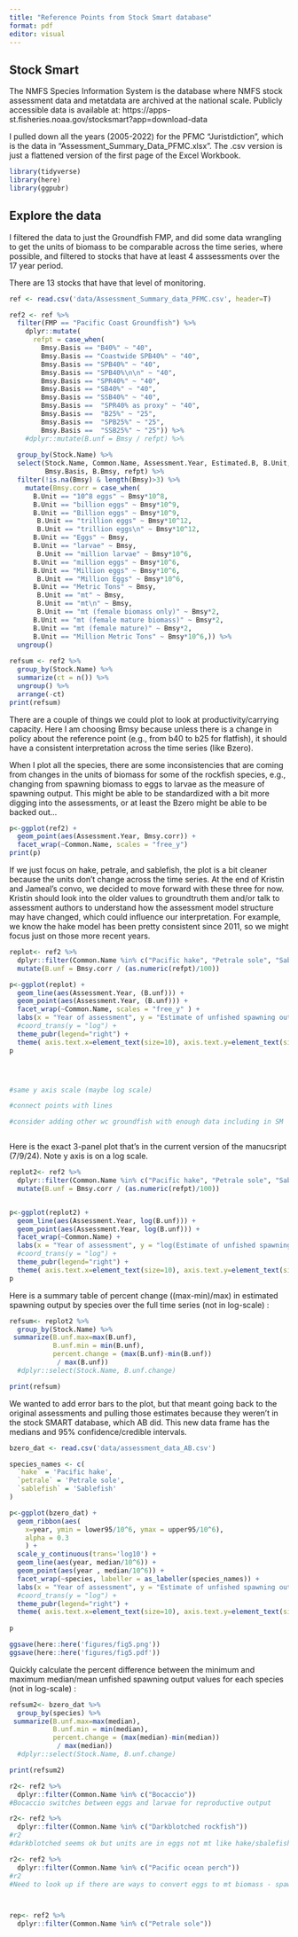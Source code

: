 ```yaml
---
title: "Reference Points from Stock Smart database"
format: pdf
editor: visual
---
```


## Stock Smart

The NMFS Species Information System is the database where NMFS stock assessment data and metatdata are archived at the national scale. Publicly accessible data is available at: https://apps-st.fisheries.noaa.gov/stocksmart?app=download-data

I pulled down all the years (2005-2022) for the PFMC "Juristdiction", which is the data in "Assessment_Summary_Data_PFMC.xlsx". The .csv version is just a flattened version of the first page of the Excel Workbook.

```r
library(tidyverse)
library(here)
library(ggpubr)

```

## Explore the data

I filtered the data to just the Groundfish FMP, and did some data wrangling to get the units of biomass to be comparable across the time series, where possible, and filtered to stocks that have at least 4 asssessments over the 17 year period.

There are 13 stocks that have that level of monitoring.

```r
ref <- read.csv('data/Assessment_Summary_data_PFMC.csv', header=T)

ref2 <- ref %>% 
  filter(FMP == "Pacific Coast Groundfish") %>% 
    dplyr::mutate(
      refpt = case_when(
        Bmsy.Basis == "B40%" ~ "40",
        Bmsy.Basis == "Coastwide SPB40%" ~ "40",
        Bmsy.Basis == "SPB40%" ~ "40",
        Bmsy.Basis == "SPB40%\n\n" ~ "40",
        Bmsy.Basis == "SPR40%" ~ "40",
        Bmsy.Basis == "SB40%" ~ "40",
        Bmsy.Basis == "SSB40%" ~ "40",
        Bmsy.Basis ==  "SPR40% as proxy" ~ "40",
        Bmsy.Basis ==  "B25%" ~ "25",
        Bmsy.Basis ==  "SPB25%" ~ "25",
        Bmsy.Basis ==  "SSB25%" ~ "25")) %>% 
    #dplyr::mutate(B.unf = Bmsy / refpt) %>%
    
  group_by(Stock.Name) %>% 
  select(Stock.Name, Common.Name, Assessment.Year, Estimated.B, B.Unit, B.Basis, Bmsy, 
         Bmsy.Basis, B.Bmsy, refpt) %>% 
  filter(!is.na(Bmsy) & length(Bmsy)>3) %>%
    mutate(Bmsy.corr = case_when(
      B.Unit == "10^8 eggs" ~ Bmsy*10^8,
      B.Unit == "billion eggs" ~ Bmsy*10^9,
      B.Unit == "Billion eggs" ~ Bmsy*10^9,
       B.Unit == "trillion eggs" ~ Bmsy*10^12,
       B.Unit == "trillion eggs\n" ~ Bmsy*10^12,
      B.Unit == "Eggs" ~ Bmsy,
      B.Unit == "larvae" ~ Bmsy,
       B.Unit == "million larvae" ~ Bmsy*10^6,
      B.Unit == "million eggs" ~ Bmsy*10^6,
      B.Unit == "Million eggs" ~ Bmsy*10^6,
       B.Unit == "Million Eggs" ~ Bmsy*10^6,
      B.Unit == "Metric Tons" ~ Bmsy,
       B.Unit == "mt" ~ Bmsy,
       B.Unit == "mt\n" ~ Bmsy,
       B.Unit == "mt (female biomass only)" ~ Bmsy*2,
      B.Unit == "mt (female mature biomass)" ~ Bmsy*2,
      B.Unit == "mt (female mature)" ~ Bmsy*2,
      B.Unit == "Million Metric Tons" ~ Bmsy*10^6,)) %>% 
  ungroup()
  
refsum <- ref2 %>% 
  group_by(Stock.Name) %>% 
  summarize(ct = n()) %>% 
  ungroup() %>% 
  arrange(-ct)
print(refsum)
```

There are a couple of things we could plot to look at productivity/carrying capacity. Here I am choosing Bmsy because unless there is a change in policy about the reference point (e.g., from b40 to b25 for flatfish), it should have a consistent interpretation across the time series (like Bzero).

When I plot all the species, there are some inconsistencies that are coming from changes in the units of biomass for some of the rockfish species, e.g., changing from spawning biomass to eggs to larvae as the measure of spawning output. This might be able to be standardized with a bit more digging into the assessments, or at least the Bzero might be able to be backed out...

```r
p<-ggplot(ref2) +
  geom_point(aes(Assessment.Year, Bmsy.corr)) +
  facet_wrap(~Common.Name, scales = "free_y")
print(p)
```

If we just focus on hake, petrale, and sablefish, the plot is a bit cleaner because the units don't change across the time series. At the end of Kristin and Jameal's convo, we decided to move forward with these three for now. Kristin should look into the older values to groundtruth them and/or talk to assessment authors to understand how the assessment model structure may have changed, which could influence our interpretation. For example, we know the hake model has been pretty consistent since 2011, so we might focus just on those more recent years.

```r
replot<- ref2 %>% 
  dplyr::filter(Common.Name %in% c("Pacific hake", "Petrale sole", "Sablefish" ,"Darkblotched rockfish")) %>% ## could add ,"Darkblotched rockfish"
  mutate(B.unf = Bmsy.corr / (as.numeric(refpt)/100)) 

p<-ggplot(replot) +
  geom_line(aes(Assessment.Year, (B.unf))) +
  geom_point(aes(Assessment.Year, (B.unf))) +
  facet_wrap(~Common.Name, scales = "free_y" ) +
  labs(x = "Year of assessment", y = "Estimate of unfished spawning output")+
  #coord_trans(y = "log") +
  theme_pubr(legend="right") + 
  theme( axis.text.x=element_text(size=10), axis.text.y=element_text(size=10), axis.title = element_text(size = 14), strip.background = element_blank(), strip.text.x = element_text(size = 12) )
p




#same y axis scale (maybe log scale)

#connect points with lines

#consider adding other wc groundfish with enough data including in SM



```

Here is the exact 3-panel plot that's in the current version of the manucsript (7/9/24). Note y axis is on a log scale.

```r
replot2<- ref2 %>% 
  dplyr::filter(Common.Name %in% c("Pacific hake", "Petrale sole", "Sablefish")) %>% 
  mutate(B.unf = Bmsy.corr / (as.numeric(refpt)/100)) 


p<-ggplot(replot2) +
  geom_line(aes(Assessment.Year, log(B.unf))) +
  geom_point(aes(Assessment.Year, log(B.unf))) +
  facet_wrap(~Common.Name) +
  labs(x = "Year of assessment", y = "log(Estimate of unfished spawning output)")+
  #coord_trans(y = "log") +
  theme_pubr(legend="right") + 
  theme( axis.text.x=element_text(size=10), axis.text.y=element_text(size=10), axis.title = element_text(size = 14), strip.background = element_blank(), strip.text.x = element_text(size = 12) )
p

```

Here is a summary table of percent change ((max-min)/max) in estimated spawning output by species over the full time series (not in log-scale) :

```r
refsum<- replot2 %>%
  group_by(Stock.Name) %>% 
 summarize(B.unf.max=max(B.unf),
           B.unf.min = min(B.unf),
           percent.change = (max(B.unf)-min(B.unf))
            / max(B.unf)) 
  #dplyr::select(Stock.Name, B.unf.change)

print(refsum)

```

We wanted to add error bars to the plot, but that meant going back to the original assessments and pulling those estimates because they weren't in the stock SMART database, which AB did. This new data frame has the medians and 95% confidence/credible intervals.

```r
bzero_dat <- read.csv('data/assessment_data_AB.csv')

species_names <- c(
  `hake` = 'Pacific hake',
  `petrale` = 'Petrale sole',
  `sablefish` = 'Sablefish'
)

p<-ggplot(bzero_dat) +
  geom_ribbon(aes(
    x=year, ymin = lower95/10^6, ymax = upper95/10^6),
    alpha = 0.3
    ) +
  scale_y_continuous(trans='log10') +
  geom_line(aes(year, median/10^6)) +
  geom_point(aes(year , median/10^6)) +
  facet_wrap(~species, labeller = as_labeller(species_names)) +
  labs(x = "Year of assessment", y = "Estimate of unfished spawning output\n(millions mt)") +
  #coord_trans(y = "log") +
  theme_pubr(legend="right") + 
  theme( axis.text.x=element_text(size=10), axis.text.y=element_text(size=10), axis.title = element_text(size = 14), strip.background = element_blank(), strip.text.x = element_text(size = 12) ) 
              
p

ggsave(here::here('figures/fig5.png'))
ggsave(here::here('figures/fig5.pdf'))

```

Quickly calculate the percent difference between the minimum and maximum median/mean unfished spawning output values for each species (not in log-scale) :

```r
refsum2<- bzero_dat %>%
  group_by(species) %>% 
 summarize(B.unf.max=max(median),
           B.unf.min = min(median),
           percent.change = (max(median)-min(median))
            / max(median)) 
  #dplyr::select(Stock.Name, B.unf.change)

print(refsum2)

```

```r
r2<- ref2 %>% 
  dplyr::filter(Common.Name %in% c("Bocaccio"))
#Bocaccio switches between eggs and larvae for reproductive output

```

```r
r2<- ref2 %>% 
  dplyr::filter(Common.Name %in% c("Darkblotched rockfish"))
#r2
#darkblotched seems ok but units are in eggs not mt like hake/sbalefish/petrales
```

```r
r2<- ref2 %>% 
  dplyr::filter(Common.Name %in% c("Pacific ocean perch"))
#r2
#Need to look up if there are ways to convert eggs to mt biomass - spawning put so we can compare better across species. most of the time series change between one to the other part way through so makes it difficult to know.  ask kelli or aaron or kiva.



rep<- ref2 %>% 
  dplyr::filter(Common.Name %in% c("Petrale sole"))


```
